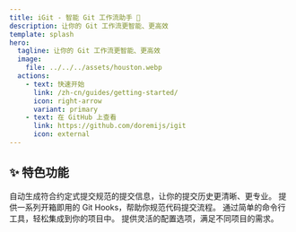 ```yaml
---
title: iGit - 智能 Git 工作流助手 🚀
description: 让你的 Git 工作流更智能、更高效
template: splash
hero:
  tagline: 让你的 Git 工作流更智能、更高效
  image:
    file: ../../../assets/houston.webp
  actions:
    - text: 快速开始
      link: /zh-cn/guides/getting-started/
      icon: right-arrow
      variant: primary
    - text: 在 GitHub 上查看
      link: https://github.com/doremijs/igit
      icon: external
---
```



## ✨ 特色功能

<CardGrid stagger>
	<Card title="AI 驱动的提交信息 🤖" icon="pencil">
		自动生成符合约定式提交规范的提交信息，让你的提交历史更清晰、更专业。
	</Card>
	<Card title="智能 Git Hooks 🎯" icon="setting">
		提供一系列开箱即用的 Git Hooks，帮助你规范代码提交流程。
	</Card>
	<Card title="简单易用 🎈" icon="rocket">
		通过简单的命令行工具，轻松集成到你的项目中。
	</Card>
	<Card title="高度可配置 ⚙️" icon="puzzle">
		提供灵活的配置选项，满足不同项目的需求。
	</Card>
</CardGrid>
